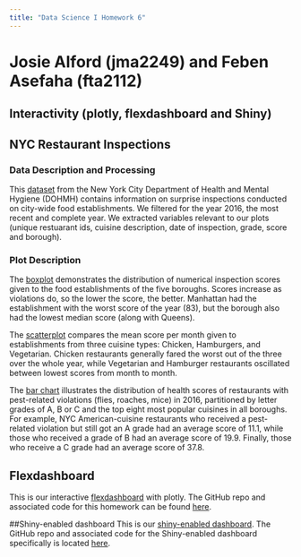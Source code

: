 ```yaml
---
title: "Data Science I Homework 6"
---
```

# Josie Alford (jma2249) and Feben Asefaha (fta2112)
## Interactivity (plotly, flexdashboard and Shiny)
## NYC Restaurant Inspections

### Data Description and Processing
This [dataset](http://jeffgoldsmith.com/DSI/dataset_restaurant_inspections.html) from the New York City Department of Health and Mental Hygiene (DOHMH) contains information on surprise inspections conducted on city-wide food establishments. We filtered for the year 2016, the most recent and complete year.
We extracted variables relevant to our plots (unique restuarant ids, cuisine description, date of inspection, grade, score and borough). 

### Plot Description
The [boxplot](nyc_inspections_dashboard.html) demonstrates the distribution of numerical inspection scores given to the food establishments of the five boroughs. Scores increase as violations do, so the lower the score, the better. Manhattan had the establishment with the worst score of the year (83), but the borough also had the lowest median score (along with Queens).

The [scatterplot](nyc_inspections_dashboard.html) compares the mean score per month given to establishments from three cuisine types: Chicken, Hamburgers, and Vegetarian. Chicken restaurants generally fared the worst out of the three over the whole year, while Vegetarian and Hamburger restaurants oscillated between lowest scores from month to month. 

The [bar chart](nyc_inspections_dashboard.html) illustrates the distribution of health scores of restaurants with pest-related violations (flies, roaches, mice) in 2016, partitioned by letter grades of A, B or C and the top eight most popular cuisines in all boroughs. For example, NYC American-cuisine restaurants who received a pest-related violation but still got an A grade had an average score of 11.1, while those who received a grade of B had an average score of 19.9. Finally, those who receive a C grade had an average score of 37.8.

## Flexdashboard
This is our interactive [flexdashboard](nyc_inspections_dashboard.html) with plotly. The GitHub repo and associated code for this homework can be found [here](https://github.com/fta2112/p8105-homework6).

##Shiny-enabled dashboard
This is our [shiny-enabled dashboard](https://fta2112.shinyapps.io/p8105_hw6_shiny/). The GitHub repo and associated code for the Shiny-enabled dashboard specifically is located [here](https://github.com/josiealford14/p8105_hw6_shiny). 
